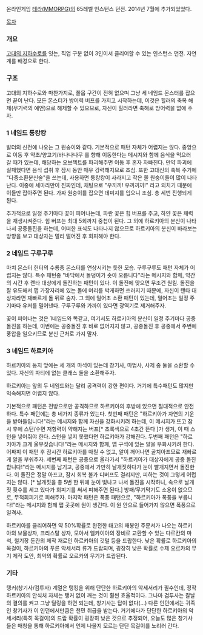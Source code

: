 온라인게임 [[테라(MMORPG)]]의 65레벨 인스턴스 던전. 2014년 7월에 추가되었었다.

[[목차]]
=== 개요 ===
[[고대의 지하수로]]를 잇는, 직업 구분 없이 3인이서 클리어할 수 있는 인스턴스 던전. 자연계를 배경으로 한다.

=== 구조 ===
고대의 지하수로와 마찬가지로, 쫄몹 구간이 전혀 없으며 그냥 세 네임드 몬스터를 잡으면 끝이 난다. 모든 몬스터가 방어력 버프를 가지고 시작하는데, 이것은 힐러의 축복 해제(무기력의 예언)으로 해제할 수 있으므로, 자신이 힐러라면 축해로 방어력을 없애 주자.

=== 1 네임드 퉁캉캉 ===
발더의 신전에 나오는 그 원숭이와 같다. 기본적으로 패턴 자체가 어렵지는 않다. 중앙으로 이동 후 약초/양고기/바나나나무 를 향해 이동한다는 메시지와 함께 음식을 먹으러 갈 때가 있는데, 해당하는 오브젝트를 파괴해주면 이동 후 혼자 자빠진다. 만약 파괴에 실패했다면 음식 섭취 후 잠시 동안 매우 강력해지므로 조심. 또한 고대신의 축복 주기에 "다중소환분신술"을 쓰는데, 사용하면 퉁캉캉이 사라지고 작은 쫄 원숭이들이 많이 나타난다. 이중에 세마리만이 진짜인데, 채팅으로 "우끼끼! 우끼끼끼!" 라고 외치기 때문에 이들만 잡아주면 된다. 가짜 원숭이를 잡으면 데미지를 입으니 조심. 총 세번 진행되게 된다.

추가적으로 일정 주기마다 꽃이 피어나는데, 파란 꽃은 힘 버프를 주고, 하얀 꽃은 체력을 재생시켜준다. 힘 버프는 최대 5회까지 중첩이 된다. 그 외에 하르키아의 분신이 나타나서 공중돌진을 하는데, 어떠한 표식도 나타나지 않으므로 하르키아의 분신이 바라보는 방향을 보고 대상자는 멀리 떨어진 후 회피해야 한다.

=== 2 네임드 구루구루 ===

마치 몬스터 헌터의 수룡종 몬스터를 연상시키는 듯한 모습. 구루구루도 패턴 자체가 어렵지는 않다. 특수 패턴중 "바닥에서 돌덩이가 솟아 오릅니다"라는 메시지와 함께, 약간의 시간 후 랜타 대상에게 돌진하는 패턴이 있다. 이 돌진에 맞으면 무조건 원킬. 돌진을 잘 유도해서 맵 가장자리에 있는 돌에 머리를 박게하면 쓰러지기 때문에, 자신이 랜타 대상자라면 재빠르게 돌 뒤로 숨자. 그 외에 밀어초 소환 패턴이 있는데, 밀어초는 일정 주기마다 유저를 밀어낸다. 구루구루와 가까이 있다면 광역기로 제거해주자.

꽃이 피어나는 것은 1네임드와 똑같고, 여기서도 하르키아의 분신이 일정 주기마다 공중돌진을 하는데, 이번에는 공중돌진 후 바로 없어지지 않고, 공중돌진 후 공중에서 주변에 풍압을 일으키므로 분신 근처로 가지 말자.

=== 3 네임드 하르키아 ===

하르키아의 둥지 앞에는 세 개의 마석이 있는데 창기사, 마법사, 사제 중 둘을 소환할 수 있다. 자신의 파티에 없는 클래스 둘을 소환해주자.

하르키아는 앞의 두 네임드와는 달리 공격력이 강한 편이다. 거기에 특수패턴도 많지만 익숙해지면 어렵지 않다.

기본적으로 패턴은 전방으로만 공격하므로 하르키아의 후방에 있으면 절대적으로 안전하다. 특수 패턴에는 총 네가지 종류가 있는다. 첫번째 패턴은 "하르키아가 자연의 기운을 받아들입니다!"라는 메시지와 함께 자신을 강화시키려 하는데, 이 메시지가 뜨고 잠시 후에 스턴/수면 저항력이 약해지는 버프[* 초록색으로 4초간 뜬다 ]가 생겨, 이 때 스턴을 넣어줘야 한다. 스턴을 넣지 못했다면 하르키아가 강해진다. 두번째 패턴은 "하르키아가 크게 울부짖습니다!"라는 메시지와 함께, 맵 구석에 있는 알을 부화시키려 한다. 어짜피 이 패턴 후 잠시간 하르키아를 때릴 수 없고, 알이 깨어나면 골치아프므로 재빠르게 알을 부숴주자. 세번째 패턴은 공중으로 올라가서 "하르키아가 대상자에게 공중 돌진합니다!"라는 메시지를 남기고, 공중에서 가만히 날개짓하다가 눈이 빨개지면서 돌진한다. 이 돌진은 정말 아프고, 잠시 회복 불가 디버프도 걸리지만, 피하는 것이 그렇게 어렵지는 않다. [* 날개짓을 총 5번 한 뒤에 눈이 빛나고 나서 돌진을 시작하니, 속으로 날개짓 횟수를 세고 있다가 회피기를 써서 피해주면 된다.] 방패/무기막기도 소용이 없으므로, 무적회피기로 피해주자. 마지막 패턴은 폭풍 패턴으로, "하르키아가 폭풍을 부릅니다!"라는 메시지와 함께 맵 곳곳에 원이 생긴다. 이 원 안으로 들어가지 않으면 폭풍으로 일격사.

하르키아를 클리어하면 약 50%확률로 완전한 태고의 재봉인 주문서가 나오는 하르키아의 보물상자, 크리스탈 상자, 모아서 엘카이아의 장비로 교환할 수 있는 다르칸의 마석, 철기장 둔칸의 제작 재료인 하르키아의 깃털 등을 드랍한다. 낮은 확률로 하르키아의 목걸이, 하르키아의 푸른 악세서리 류가 드랍되며, 굉장히 낮은 확률로 수제 오르카의 무기 제작 도안, 최악의 확률로 오르카의 무기가 드랍된다. 

=== 기타 ===

탱커(창기사/검투사) 계열은 탱킹을 위해 단단한 하르키아의 악세서리가 필수인데, 정작 하르키아의 안식처 자체는 탱커 없이 깨는 것이 훨씬 효율적이다. 그나마 검투사는 칼날의 결의를 켜고 그냥 딜링을 하면 되는데, 창기사는 답이 없다(...) 다른 인던에서는 귀족인 창기사가 이 인던에서만큼은 천민 취급을 받는다. 거기에다가 단단한 하르키아의 악세서리(특히 목걸이)의 드랍 확률이 굉장히 낮은 것으로 추정되어, 오늘도 많은 창기사들은 매칭을 통해 하르키아에서 언제 나올지 모르는 단단 목걸이를 노리러 간다.
